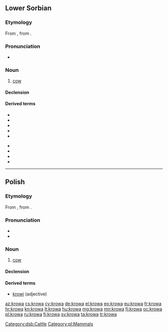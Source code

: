 ==Lower Sorbian==

===Etymology===
From {{etyl|sla-pro|dsb}} {{term/t|sla-pro|*korva}}, from {{etyl|ine-pro|dsb}} {{term/t|ine-pro|*ḱer-||horn}}.

===Pronunciation===
* {{IPA|[ˈkrova]|lang=dsb}}

===Noun===
{{dsb-noun|f|dim=krowka}}

# [[cow]]

====Declension====
{{dsb-decl-noun-1|krow}}

====Derived terms====
{{der-top}}
* {{l/dsb|krowaŕ}}
* {{l/dsb|krowcycka}}
* {{l/dsb|krowicka}}
* {{l/dsb|krowiny}}
* {{l/dsb|krowisko}}
{{der-mid}}
* {{l/dsb|krowiś|krowiś se}}
* {{l/dsb|krowjecy}}
* {{l/dsb|krowjeńc}}
* {{l/dsb|krowkaŕ}}
{{der-bottom}}

[[Category:dsb:Cattle]]

----

==Polish==

===Etymology===
From {{etyl|sla-pro|pl}} {{term/t|sla-pro|*korva}}, from {{etyl|ine-pro|pl}} {{term/t|ine-pro|*ḱer-||horn}}.

===Pronunciation===
* {{IPA|[ˈkrɔva]|lang=pl}}
* {{audio|Pl-krowa.ogg|Audio}}

===Noun===
{{pl-noun|f|dim=krówka}}

# [[cow]]

====Declension====
{{pl-decl-noun-f|kro|w|krów}}

====Derived terms====
* [[krowi]] (adjective)

[[Category:pl:Mammals]]

[[az:krowa]]
[[cs:krowa]]
[[cy:krowa]]
[[de:krowa]]
[[el:krowa]]
[[eo:krowa]]
[[eu:krowa]]
[[fr:krowa]]
[[hr:krowa]]
[[kn:krowa]]
[[lt:krowa]]
[[hu:krowa]]
[[mg:krowa]]
[[mn:krowa]]
[[fj:krowa]]
[[oc:krowa]]
[[pl:krowa]]
[[ru:krowa]]
[[fi:krowa]]
[[sv:krowa]]
[[ta:krowa]]
[[tr:krowa]]